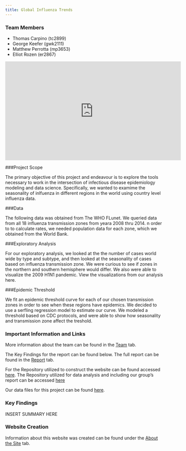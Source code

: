 ```yaml
---
title: Global Influenza Trends 
---
```


### Team Members
  * Thomas Carpino (tc2899)
  * George Keefer (gwk2111)
  * Matthew Perrotta (mp3653)
  * Elliot Rozen (er2867)
  
<iframe width="560" height="315" src="https://www.youtube.com/embed/TGu4ZE2pQ5A" frameborder="0" allow="accelerometer; autoplay; encrypted-media; gyroscope; picture-in-picture" allowfullscreen></iframe>

###Project Scope

The primary objective of this project and endeavour is to explore the tools necessary to work in the intersection of infectious disease epidemiology modeling and data science. Specifically, we wanted to examime the seasonality of inlfuenza in different regions in the world using country level influenza data.

###Data

The following data was obtained from The WHO FLunet. We queried data from all 18 influenza transmission zones from yeara 2008 thru 2014.  n order to to calculate rates, we needed population data for each zone, which we obtained from the World Bank.  

###Exploratory Analysis

For our exploratory analysis, we looked at the the number of cases world wide by type and subtype, and then looked at the seasonality of cases based on influenza transmission zone.  We were curious to see if zones in the northern and southern hemisphere would differ.  We also were able to visualize the 2009 H1N1 pandemic.  View the visualizations from our analysis here.

###Epidemic Threshold

We fit an epidemic threshold curve for each of our chosen transmission zones in order to see when these regions have epidemics.  We decided to use a serfling regression model to estimate our curve.  We modeled a threshold based on CDC protocols, and were able to show how seasonality and transmission zone affect the treshold.  

### Important Information and Links 

More information about the team can be found in the [Team](Experience.html) tab. 

The Key Findings for the report can be found below. The full report can be found in the [Report](report.html) tab.

For the Repository utilized to construct the website can be found accessed [here](https://github.com/er2867/fluproject). The Repository utilized for data analysis and including our group's report can be accessed [here](https://github.com/mattperrotta/final_project)

Our data files for this project can be found [here](https://drive.google.com/drive/folders/1FcazPStI8FsAdQDWsujyn_jsFByolMC0?usp=sharing).

### Key Findings 

INSERT SUMMARY HERE 

### Website Creation 

Information about this website was created can be found under the [About the Site](about.html) tab. 